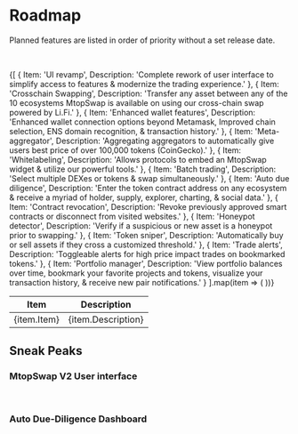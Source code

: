 
# Roadmap

Planned features are listed in order of priority without a set release date.

&nbsp;
<div style={{ overflow: 'auto' }}>
<table>
  <thead>
    <tr>
      <th>Item</th>
      <th>Description</th>
    </tr>
  </thead>
  <tbody>
    {[
      { Item: 'UI revamp', Description: 'Complete rework of user interface to simplify access to features & modernize the trading experience.' },
      { Item: 'Crosschain Swapping', Description: 'Transfer any asset between any of the 10 ecosystems MtopSwap is available on using our cross-chain swap powered by Li.Fi.' },
      { Item: 'Enhanced wallet features', Description: 'Enhanced wallet connection options beyond Metamask, Improved chain selection, ENS domain recognition, & transaction history.' },
      { Item: 'Meta-aggregator', Description: 'Aggregating aggregators to automatically give users best price of over 100,000 tokens (CoinGecko).' },
      { Item: 'Whitelabeling', Description: 'Allows protocols to embed an MtopSwap widget & utilize our powerful tools.' },
      { Item: 'Batch trading', Description: 'Select multiple DEXes or tokens & swap simultaneously.' },
      { Item: 'Auto due diligence', Description: 'Enter the token contract address on any ecosystem & receive a myriad of holder, supply, explorer, charting, & social data.' },
      { Item: 'Contract revocation', Description: 'Revoke previously approved smart contracts or disconnect from visited websites.' },
      { Item: 'Honeypot detector', Description: 'Verify if a suspicious or new asset is a honeypot prior to swapping.' },
      { Item: 'Token sniper', Description: 'Automatically buy or sell assets if they cross a customized threshold.' },
      { Item: 'Trade alerts', Description: 'Toggleable alerts for high price impact trades on bookmarked tokens.' },
      { Item: 'Portfolio manager', Description: 'View portfolio balances over time, bookmark your favorite projects and tokens, visualize your transaction history, & receive new pair notifications.' }
    ].map(item => (
      <tr key={item.Item}>
        <td>{item.Item}</td>
        <td>{item.Description}</td>
      </tr>
    ))}
  </tbody>
</table>
</div>

## Sneak Peaks

### MtopSwap V2 User interface

&nbsp;
<ImageWithModal src={swapmodulev2} alt="MtopSwap V2 Swap Module"/>

### Auto Due-Diligence Dashboard

&nbsp;
<ImageWithModal src={duedil} alt="Auto due diligence dashboard"/>